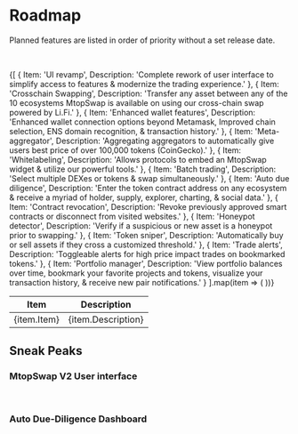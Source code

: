 
# Roadmap

Planned features are listed in order of priority without a set release date.

&nbsp;
<div style={{ overflow: 'auto' }}>
<table>
  <thead>
    <tr>
      <th>Item</th>
      <th>Description</th>
    </tr>
  </thead>
  <tbody>
    {[
      { Item: 'UI revamp', Description: 'Complete rework of user interface to simplify access to features & modernize the trading experience.' },
      { Item: 'Crosschain Swapping', Description: 'Transfer any asset between any of the 10 ecosystems MtopSwap is available on using our cross-chain swap powered by Li.Fi.' },
      { Item: 'Enhanced wallet features', Description: 'Enhanced wallet connection options beyond Metamask, Improved chain selection, ENS domain recognition, & transaction history.' },
      { Item: 'Meta-aggregator', Description: 'Aggregating aggregators to automatically give users best price of over 100,000 tokens (CoinGecko).' },
      { Item: 'Whitelabeling', Description: 'Allows protocols to embed an MtopSwap widget & utilize our powerful tools.' },
      { Item: 'Batch trading', Description: 'Select multiple DEXes or tokens & swap simultaneously.' },
      { Item: 'Auto due diligence', Description: 'Enter the token contract address on any ecosystem & receive a myriad of holder, supply, explorer, charting, & social data.' },
      { Item: 'Contract revocation', Description: 'Revoke previously approved smart contracts or disconnect from visited websites.' },
      { Item: 'Honeypot detector', Description: 'Verify if a suspicious or new asset is a honeypot prior to swapping.' },
      { Item: 'Token sniper', Description: 'Automatically buy or sell assets if they cross a customized threshold.' },
      { Item: 'Trade alerts', Description: 'Toggleable alerts for high price impact trades on bookmarked tokens.' },
      { Item: 'Portfolio manager', Description: 'View portfolio balances over time, bookmark your favorite projects and tokens, visualize your transaction history, & receive new pair notifications.' }
    ].map(item => (
      <tr key={item.Item}>
        <td>{item.Item}</td>
        <td>{item.Description}</td>
      </tr>
    ))}
  </tbody>
</table>
</div>

## Sneak Peaks

### MtopSwap V2 User interface

&nbsp;
<ImageWithModal src={swapmodulev2} alt="MtopSwap V2 Swap Module"/>

### Auto Due-Diligence Dashboard

&nbsp;
<ImageWithModal src={duedil} alt="Auto due diligence dashboard"/>